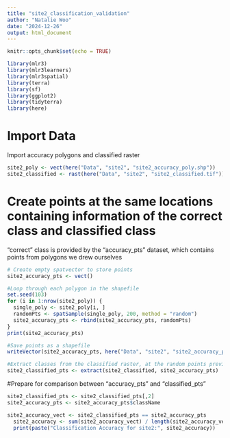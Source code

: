 ---
title: "site2_classification_validation"
author: "Natalie Woo"
date: "2024-12-26"
output: html_document
---

```{r setup, include=FALSE}
knitr::opts_chunk$set(echo = TRUE)
```

```{r load packages, message=F}
library(mlr3)
library(mlr3learners)
library(mlr3spatial)
library(terra)
library(sf)
library(ggplot2)
library(tidyterra)
library(here)
```

# Import Data
Import accuracy polygons and classified raster 
```{r}
site2_poly <- vect(here("Data", "site2", "site2_accuracy_poly.shp"))
site2_classified <- rast(here("Data", "site2", "site2_classified.tif"))
```

# Create points at the same locations containing information of the correct class and classified class
"correct" class is provided by the "accuracy_pts" dataset, which contains points from polygons we drew ourselves
```{r}
# Create empty spatvector to store points
site2_accuracy_pts <- vect()
```

```{r}
#Loop through each polygon in the shapefile
set.seed(103)
for (i in 1:nrow(site2_poly)) {
  single_poly <- site2_poly[i, ]
  randomPts <- spatSample(single_poly, 200, method = "random")
  site2_accuracy_pts <- rbind(site2_accuracy_pts, randomPts)
}
print(site2_accuracy_pts)
```

```{r}
#Save points as a shapefile
writeVector(site2_accuracy_pts, here("Data", "site2", "site2_accuracy_pts.shp"), filetype = "ESRI Shapefile", overwrite=T)
```

```{r}
#Extract classes from the classified raster, at the random points previously generated
site2_classified_pts <- extract(site2_classified, site2_accuracy_pts)
```

#Prepare for comparison between "accuracy_pts" and "classified_pts"
```{r}
site2_classified_pts <- site2_classified_pts[,2]
site2_accuracy_pts <- site2_accuracy_pts$className
```

```{r}
site2_accuracy_vect <- site2_classified_pts == site2_accuracy_pts
  site2_accuracy <- sum(site2_accuracy_vect) / length(site2_accuracy_vect)
  print(paste("Classification Accuracy for site2:", site2_accuracy))
```